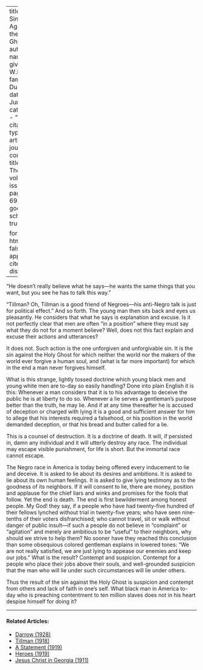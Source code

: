 
---
title: 'The Sin Against the Holy Ghost'
author:
  - name:
      given: W.E.B.
      family: Du Bois
date: Jun. 1911
categories: 
  - ""
citation: 
  type: article-journal
  container-title: The Crisis
  volume: 3
  issue: 2
  page: 68-69
google-scholar: true

format:
  html:
    toc: false
    appendix-cite-as: display
---



"He doesn't really believe what he says---he wants the same things that you want, but you see he has to talk this way." 

"Tillman? Oh, Tillman is a good friend of Negroes---his anti-Negro talk is just for political effect." And so forth. The young man then sits back and eyes us pleasantly. He considers that what he says is explanation and excuse. Is it not perfectly clear that men are often "in a position" where they must say what they do not for a moment believe? Well, does not this fact explain and excuse their actions and utterances?

It does not. Such action is the one unforgiven and unforgivable sin. It is the sin against the Holy Ghost for which neither the world nor the makers of the world ever forgive a human soul, and (what is far more important) for which in the end a man never forgives himself.

What is this strange, lightly tossed doctrine which young black men and young white men are to-day so easily handling? Done into plain English it is this:	Whenever a man considers
that it is to his advantage to deceive the public he is at liberty to do so. Whenever a lie serves a gentleman's purpose better than the truth, he may lie. And if at any time thereafter he is accused of deception or charged with lying it is a good and sufficient answer for him to allege that his interests required a falsehood, or his position in the world demanded deception, or that his bread and butter called for a lie.

This is a counsel of destruction. It is a doctrine of death. It will, if persisted in, damn any individual and it
will utterly destroy any race. The individual may escape visible punishment, for life is short. But the immortal race cannot escape.

The Negro race in America is today being offered every inducement to lie and deceive. It is asked to lie about its desires and ambitions. It is asked to lie about its own human feelings. It is asked to give lying testimony as to the goodness of its neighbors. If it will consent to lie, there are money, position and applause for the chief liars and winks and promises for the fools that follow. Yet the end is death. The end is first bewilderment among honest people. My God! they say, if a people who have had twenty-five hundred of their fellows lynched without trial in twenty-five years; who have seen nine-tenths of their voters disfranchised; who cannot travel, sit or walk without danger of public insult---if such a people do not believe in "complaint" or "agitation" and merely are ambitious to be "useful" to their neighbors, why should we strive to help them? No sooner have they reached this conclusion than some obsequious colored gentleman explains in lowered tones: "We are not really satisfied, we are just lying to appease our enemies and keep our jobs." What is the result? Contempt and suspicion. Contempt for a people who place their jobs above their souls, and well-grounded suspicion that the man who will lie under such circumstances will lie under others.

Thus the result of the sin against the Holy Ghost is suspicion and contempt from others and lack of faith in one's self. What black man in America to-day who is preaching contentment to ten million slaves does not in his heart despise himself for doing it?

<!-- Similar articles start here -->

<hr>
#### Related Articles:

* [Darrow (1928)](/Volumes/35/06/darrow.html)
* [Tillman (1918)](/Volumes/16/04/tillman.html)
* [A Statement (1919)](/Volumes/19/01/statement.html)
* [Heroes (1919)](/Volumes/19/01/heroes.html)
* [Jesus Christ in Georgia (1911)](/Volumes/03/02/jesus_christ.html)

<!-- Similar articles end here -->